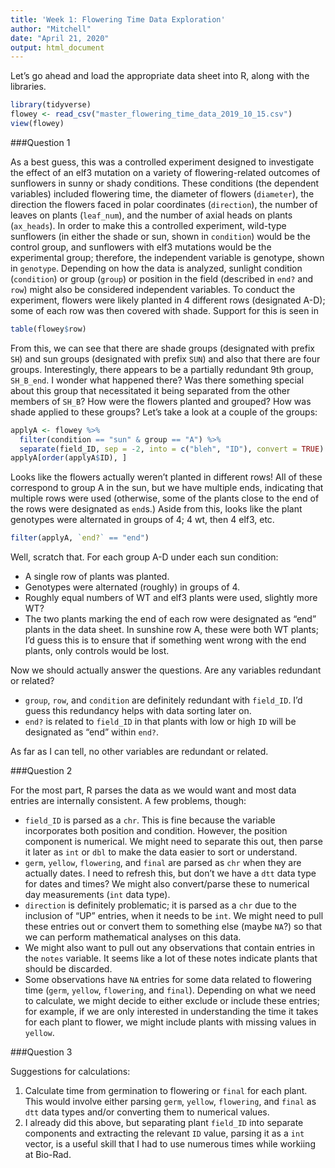 ```yaml
---
title: 'Week 1: Flowering Time Data Exploration'
author: "Mitchell"
date: "April 21, 2020"
output: html_document
---
```

Let's go ahead and load the appropriate data sheet into R, along with the libraries. 
```r
library(tidyverse)
flowey <- read_csv("master_flowering_time_data_2019_10_15.csv")
view(flowey)
```

###Question 1

As a best guess, this was a controlled experiment designed to investigate the effect of an elf3 mutation on a variety of flowering-related outcomes of sunflowers in sunny or shady conditions. These conditions (the dependent variables) included flowering time, the diameter of flowers (`diameter`), the direction the flowers faced in polar coordinates (`direction`), the number of leaves on plants (`leaf_num`), and the number of axial heads on plants (`ax_heads`). In order to make this a controlled experiment, wild-type sunflowers (in either the shade or sun, shown in `condition`) would be the control group, and sunflowers with elf3 mutations would be the experimental group; therefore, the independent variable is genotype, shown in `genotype`. Depending on how the data is analyzed, sunlight condition (`condition`) or group (`group`) or position in the field (described in `end?` and `row`) might also be considered independent variables. To conduct the experiment, flowers were likely planted in 4 different rows (designated A-D); some of each row was then covered with shade. Support for this is seen in 
```r
table(flowey$row)
```

From this, we can see that there are shade groups (designated with prefix `SH`) and sun groups (designated with prefix `SUN`) and also that there are four groups. Interestingly, there appears to be a partially redundant 9th group, `SH_B_end`. I wonder what happened there? Was there something special about this group that necessitated it being separated from the other members of `SH_B`?
How were the flowers planted and grouped? How was shade applied to these groups? Let's take a look at a couple of the groups: 
```r
applyA <- flowey %>%
  filter(condition == "sun" & group == "A") %>%
  separate(field_ID, sep = -2, into = c("bleh", "ID"), convert = TRUE)
applyA[order(applyA$ID), ]
```

Looks like the flowers actually weren't planted in different rows! All of these correspond to group A in the sun, but we have multiple ends, indicating that multiple rows were used (otherwise, some of the plants close to the end of the rows were designated as `end`s.) Aside from this, looks like the plant genotypes were alternated in groups of 4; 4 wt, then 4 elf3, etc. 
```r
filter(applyA, `end?` == "end")
```

Well, scratch that. For each group A-D under each sun condition: 

* A single row of plants was planted. 
* Genotypes were alternated (roughly) in groups of 4. 
* Roughly equal numbers of WT and elf3 plants were used, slightly more WT? 
* The two plants marking the end of each row were designated as "end" plants in the data sheet. In sunshine row A, these were both WT plants; I'd guess this is to ensure that if something went wrong with the end plants, only controls would be lost. 

Now we should actually answer the questions. Are any variables redundant or related? 

* `group`, `row`, and `condition` are definitely redundant with `field_ID`. I'd guess this redundancy helps with data sorting later on. 
* `end?` is related to `field_ID` in that plants with low or high `ID` will be designated as "end" within `end?`. 

As far as I can tell, no other variables are redundant or related. 

###Question 2

For the most part, R parses the data as we would want and most data entries are internally consistent. A few problems, though: 

* `field_ID` is parsed as a `chr`. This is fine because the variable incorporates both position and condition. However, the position component is numerical. We might need to separate this out, then parse it later as `int` or `dbl` to make the data easier to sort or understand. 
* `germ`, `yellow`, `flowering`, and `final` are parsed as `chr` when they are actually dates. I need to refresh this, but don't we have a `dtt` data type for dates and times? We might also convert/parse these to numerical day measurements (`int` data type). 
* `direction` is definitely problematic; it is parsed as a `chr` due to the inclusion of "UP" entries, when it needs to be `int`. We might need to pull these entries out or convert them to something else (maybe `NA`?) so that we can perform mathematical analyses on this data.
* We might also want to pull out any observations that contain entries in the `notes` variable. It seems like a lot of these notes indicate plants that should be discarded. 
* Some observations have `NA` entries for some data related to flowering time (`germ`, `yellow`, `flowering`, and `final`). Depending on what we need to calculate, we might decide to either exclude or include these entries; for example, if we are only interested in understanding the time it takes for each plant to flower, we might include plants with missing values in `yellow`. 

###Question 3

Suggestions for calculations:

1. Calculate time from germination to flowering or `final` for each plant. This would involve either parsing `germ`, `yellow`, `flowering`, and `final` as `dtt` data types and/or converting them to numerical values. 
2. I already did this above, but separating plant `field_ID` into separate components and extracting the relevant `ID` value, parsing it as a `int` vector, is a useful skill that I had to use numerous times while workiing at Bio-Rad. 


